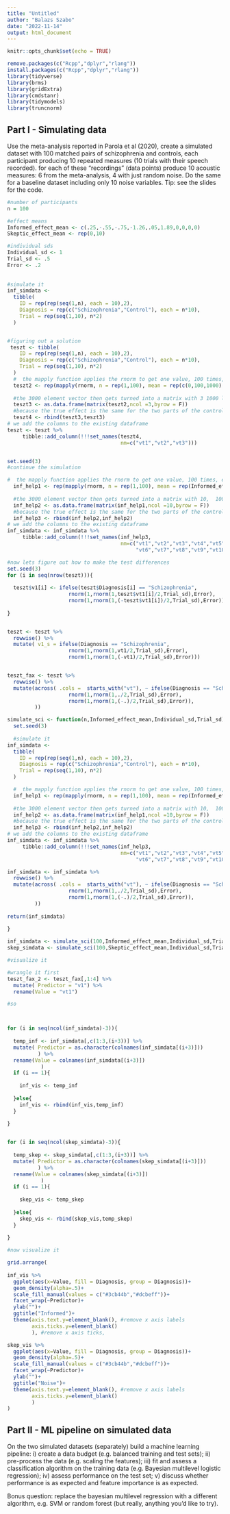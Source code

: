 ```yaml
---
title: "Untitled"
author: "Balazs Szabo"
date: "2022-11-14"
output: html_document
---
```


```r
knitr::opts_chunk$set(echo = TRUE)
```

```r
remove.packages(c("Rcpp","dplyr","rlang"))
install.packages(c("Rcpp","dplyr","rlang"))
library(tidyverse)
library(brms)
library(gridExtra)
library(cmdstanr)
library(tidymodels)
library(truncnorm)
```
## Part I - Simulating data

Use the meta-analysis reported in Parola et al (2020), create a simulated dataset with 100 matched pairs of schizophrenia and controls, each participant producing 10 repeated measures (10 trials with their speech recorded). for each of these "recordings" (data points) produce 10 acoustic measures: 6 from the meta-analysis, 4 with just random noise. Do the same for a baseline dataset including only 10 noise variables. Tip: see the slides for the code. 

```r
#number of participants
n = 100

#effect means
Informed_effect_mean <- c(.25,-.55,-.75,-1.26,.05,1.89,0,0,0,0)
Skeptic_effect_mean <- rep(0,10)

#individual sds
Individual_sd <- 1
Trial_sd <- .5
Error <- .2
  
  
#simulate it 
inf_simdata <-
  tibble(
    ID = rep(rep(seq(1,n), each = 10),2),
    Diagnosis = rep(c("Schizophrenia","Control"), each = n*10),
    Trial = rep(seq(1,10), n*2)
  )


#figuring out a solution
 teszt <- tibble(
    ID = rep(rep(seq(1,n), each = 10),2),
    Diagnosis = rep(c("Schizophrenia","Control"), each = n*10),
    Trial = rep(seq(1,10), n*2)
  )
  #  the mapply function applies the rnorm to get one value, 100 times, eith the means of 3 different groups a 100 times. so it will return 100 random values for the 3 different means, but since we need 10 to be the same, because it is the "true" value for the participants, we rep each 10 times.
  teszt2 <- rep(mapply(rnorm, n = rep(1,100), mean = rep(c(0,100,1000), each = 100), sd = Individual_sd), each = 10)
  
  #the 3000 element vector then gets turned into a matrix with 3 1000 long columns
  teszt3 <- as.data.frame(matrix(teszt2,ncol =3,byrow = F))
  #because the true effect is the same for the two parts of the control group, we bind it with itself
  teszt4 <- rbind(teszt3,teszt3)
# we add the columns to the existing dataframe
teszt <- teszt %>% 
     tibble::add_column(!!!set_names(teszt4,
                                     nm=c("vt1","vt2","vt3")))



```

```r
set.seed(3)
#continue the simulation

#  the mapply function applies the rnorm to get one value, 100 times, eith the means of 3 different groups a 100 times. so it will return 100 random values for the 10 different means, but since we need 10 to be the same, because it is the "true" value for the participants, we rep each 10 times.
  inf_help1 <- rep(mapply(rnorm, n = rep(1,100), mean = rep(Informed_effect_mean, each = 100), sd = Individual_sd), each = 10)
  
  #the 3000 element vector then gets turned into a matrix with 10,  1000 long columns
  inf_help2 <- as.data.frame(matrix(inf_help1,ncol =10,byrow = F))
  #because the true effect is the same for the two parts of the control group, we bind it with itself
  inf_help3 <- rbind(inf_help2,inf_help2)
# we add the columns to the existing dataframe
inf_simdata <- inf_simdata %>% 
     tibble::add_column(!!!set_names(inf_help3,
                                     nm=c("vt1","vt2","vt3","vt4","vt5",
                                          "vt6","vt7","vt8","vt9","vt10")))


```


```r
#now lets figure out how to make the test differences
set.seed(3)
for (i in seq(nrow(teszt))){
  
  teszt$v1[i] <- ifelse(teszt$Diagnosis[i] == "Schizophrenia",
                    rnorm(1,rnorm(1,teszt$vt1[i]/2,Trial_sd),Error),
                    rnorm(1,rnorm(1,(-teszt$vt1[i])/2,Trial_sd),Error))
  
}


teszt <- teszt %>% 
  rowwise() %>% 
  mutate( v1_s = ifelse(Diagnosis == "Schizophrenia",
                    rnorm(1,rnorm(1,vt1/2,Trial_sd),Error),
                    rnorm(1,rnorm(1,(-vt1)/2,Trial_sd),Error)))


teszt_fax <- teszt %>% 
  rowwise() %>% 
  mutate(across( .cols =  starts_with("vt"), ~ ifelse(Diagnosis == "Schizophrenia",
                    rnorm(1,rnorm(1,./2,Trial_sd),Error),
                    rnorm(1,rnorm(1,(-.)/2,Trial_sd),Error)),
         ))
```

```r

simulate_sci <- function(n,Informed_effect_mean,Individual_sd,Trial_sd){
  set.seed(3)
  
  #simulate it 
inf_simdata <-
  tibble(
    ID = rep(rep(seq(1,n), each = 10),2),
    Diagnosis = rep(c("Schizophrenia","Control"), each = n*10),
    Trial = rep(seq(1,10), n*2)
  )

  #  the mapply function applies the rnorm to get one value, 100 times, eith the means of 3 different groups a 100 times. so it will return 100 random values for the 10 different means, but since we need 10 to be the same, because it is the "true" value for the participants, we rep each 10 times.
  inf_help1 <- rep(mapply(rnorm, n = rep(1,100), mean = rep(Informed_effect_mean, each = 100), sd = Individual_sd), each = 10)
  
  #the 3000 element vector then gets turned into a matrix with 10,  1000 long columns
  inf_help2 <- as.data.frame(matrix(inf_help1,ncol =10,byrow = F))
  #because the true effect is the same for the two parts of the control group, we bind it with itself
  inf_help3 <- rbind(inf_help2,inf_help2)
# we add the columns to the existing dataframe
inf_simdata <- inf_simdata %>% 
     tibble::add_column(!!!set_names(inf_help3,
                                     nm=c("vt1","vt2","vt3","vt4","vt5",
                                          "vt6","vt7","vt8","vt9","vt10")))

inf_simdata <- inf_simdata %>% 
  rowwise() %>% 
  mutate(across( .cols =  starts_with("vt"), ~ ifelse(Diagnosis == "Schizophrenia",
                    rnorm(1,rnorm(1,./2,Trial_sd),Error),
                    rnorm(1,rnorm(1,(-.)/2,Trial_sd),Error)),
         ))
  
return(inf_simdata)
  
}

```

```r

inf_simdata <- simulate_sci(100,Informed_effect_mean,Individual_sd,Trial_sd)
skep_simdata <- simulate_sci(100,Skeptic_effect_mean,Individual_sd,Trial_sd)
```

```r
#visualize it

#wrangle it first
teszt_fax_2 <- teszt_fax[,1:4] %>% 
  mutate( Predictor = "v1") %>% 
  rename(Value = "vt1")

#so 



for (i in seq(ncol(inf_simdata)-3)){
  
  temp_inf <- inf_simdata[,c(1:3,(i+3))] %>% 
  mutate( Predictor = as.character(colnames(inf_simdata[(i+3)]))
          ) %>% 
  rename(Value = colnames(inf_simdata[(i+3)])
           )
  if (i == 1){
    
    inf_vis <- temp_inf
    
  }else{
    inf_vis <- rbind(inf_vis,temp_inf)
  }
  
}


for (i in seq(ncol(skep_simdata)-3)){
  
  temp_skep <- skep_simdata[,c(1:3,(i+3))] %>% 
  mutate( Predictor = as.character(colnames(skep_simdata[(i+3)]))
          ) %>% 
  rename(Value = colnames(skep_simdata[(i+3)])
           )
  if (i == 1){
    
    skep_vis <- temp_skep
    
  }else{
    skep_vis <- rbind(skep_vis,temp_skep)
  }
  
}
```
```r
#now visualize it

grid.arrange(
  
inf_vis %>% 
  ggplot(aes(x=Value, fill = Diagnosis, group = Diagnosis))+
  geom_density(alpha=.5)+
  scale_fill_manual(values = c("#3cb44b","#dcbeff"))+
  facet_wrap(~Predictor)+
  ylab("")+
  ggtitle("Informed")+
  theme(axis.text.y=element_blank(), #remove x axis labels
        axis.ticks.y=element_blank()
        ), #remove x axis ticks,

skep_vis %>% 
  ggplot(aes(x=Value, fill = Diagnosis, group = Diagnosis))+
  geom_density(alpha=.5)+
  scale_fill_manual(values = c("#3cb44b","#dcbeff"))+
  facet_wrap(~Predictor)+
  ylab("")+
  ggtitle("Noise")+
  theme(axis.text.y=element_blank(), #remove x axis labels
        axis.ticks.y=element_blank()
        )
)
```

## Part II - ML pipeline on simulated data

On the two simulated datasets (separately) build a machine learning pipeline: i) create a data budget (e.g. balanced training and test sets); ii) pre-process the data (e.g. scaling the features); iii) fit and assess a classification algorithm on the training data (e.g. Bayesian multilevel logistic regression); iv) assess performance on the test set; v) discuss whether performance is as expected and feature importance is as expected.

Bonus question: replace the bayesian multilevel regression with a different algorithm, e.g. SVM or random forest (but really, anything you'd like to try).

